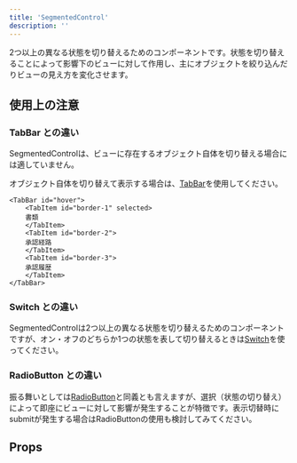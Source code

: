 ```yaml
---
title: 'SegmentedControl'
description: ''
---
```


2つ以上の異なる状態を切り替えるためのコンポーネントです。状態を切り替えることによって影響下のビューに対して作用し、主にオブジェクトを絞り込んだりビューの見え方を変化させます。


<ComponentStory name="SegmentedControl" />

## 使用上の注意

### TabBar との違い
SegmentedControlは、ビューに存在するオブジェクト自体を切り替える場合には適していません。

オブジェクト自体を切り替えて表示する場合は、[TabBar](/products/components/tab-bar/)を使用してください。

```tsx editable codeBlock
<TabBar id="hover">
    <TabItem id="border-1" selected>
    書類
    </TabItem>
    <TabItem id="border-2">
    承認経路
    </TabItem>
    <TabItem id="border-3">
    承認履歴
    </TabItem>
</TabBar>
```

### Switch との違い
SegmentedControlは2つ以上の異なる状態を切り替えるためのコンポーネントですが、オン・オフのどちらか1つの状態を表して切り替えるときは[Switch](/products/components/switch/)を使ってください。

### RadioButton との違い
振る舞いとしては[RadioButton](/products/components/radio-button/)と同義とも言えますが、選択（状態の切り替え）によって即座にビューに対して影響が発生することが特徴です。表示切替時にsubmitが発生する場合はRadioButtonの使用も検討してみてください。

## Props

<ComponentPropsTable name="SegmentedControl" />


